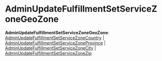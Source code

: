 
# AdminUpdateFulfillmentSetServiceZoneGeoZone

 **AdminUpdateFulfillmentSetServiceZoneGeoZone**: [AdminUpdateFulfillmentSetServiceZoneCountry](../../interfaces/types.AdminUpdateFulfillmentSetServiceZoneCountry/page.mdx) \| [AdminUpdateFulfillmentSetServiceZoneProvince](../../interfaces/types.AdminUpdateFulfillmentSetServiceZoneProvince/page.mdx) \| [AdminUpdateFulfillmentSetServiceZoneCity](../../interfaces/types.AdminUpdateFulfillmentSetServiceZoneCity/page.mdx) \| [AdminUpdateFulfillmentSetServiceZoneZip](../../interfaces/types.AdminUpdateFulfillmentSetServiceZoneZip/page.mdx)
